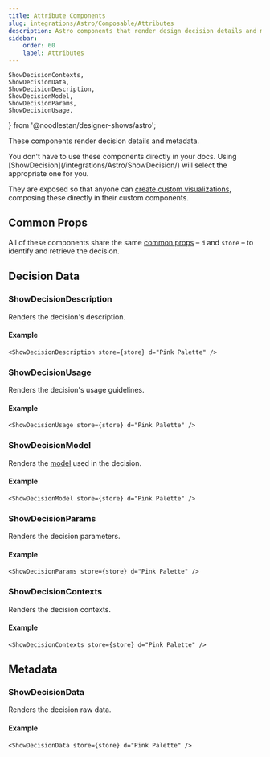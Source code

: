 ```yaml
---
title: Attribute Components
slug: integrations/Astro/Composable/Attributes
description: Astro components that render design decision details and metadata.
sidebar:
    order: 60
    label: Attributes
---
```


    ShowDecisionContexts,
    ShowDecisionData,
    ShowDecisionDescription,
    ShowDecisionModel,
    ShowDecisionParams,
    ShowDecisionUsage,
} from '@noodlestan/designer-shows/astro';



These components render decision details and metadata.

<Aside type="tip">
    You don't have to use these components directly in your docs. Using
    [ShowDecision](/integrations/Astro/ShowDecision/) will select the appropriate one for you.
</Aside>

They are exposed so that anyone can [create custom visualizations](/guides/generating-documentation/creating-custom-visualizations/), composing these directly in their custom components.

## Common Props

All of these components share the same [common props](/integrations/Astro/Props/#decisionprops) – `d` and `store` – to identify and retrieve the decision.

## Decision Data

### ShowDecisionDescription

Renders the decision's description.

#### Example

```mdx
<ShowDecisionDescription store={store} d="Pink Palette" />
```

<ShowDecisionDescription store={store} d="Pink Palette" />

### ShowDecisionUsage

Renders the decision's usage guidelines.

#### Example

```mdx
<ShowDecisionUsage store={store} d="Pink Palette" />
```

<ShowDecisionUsage store={store} d="Pink Palette" />

### ShowDecisionModel

Renders the [model](/models/decision-types) used in the decision.

#### Example

```mdx
<ShowDecisionModel store={store} d="Pink Palette" />
```

<ShowDecisionModel store={store} d="Pink Palette" />

### ShowDecisionParams

Renders the decision parameters.

#### Example

```mdx
<ShowDecisionParams store={store} d="Pink Palette" />
```

<ShowDecisionParams store={store} d="Pink Palette" />

### ShowDecisionContexts

Renders the decision contexts.

#### Example

```mdx
<ShowDecisionContexts store={store} d="Pink Palette" />
```

<ShowDecisionContexts store={store} d="Pink Palette" />

## Metadata

### ShowDecisionData

Renders the decision raw data.

#### Example

```mdx
<ShowDecisionData store={store} d="Pink Palette" />
```

<ShowDecisionData store={store} d="Pink Palette" />
